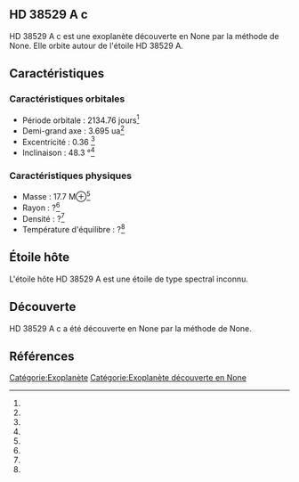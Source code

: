 == HD 38529 A c ==

{{Infobox Exoplanète
| nom = HD 38529 A c
| image = 
| légende = 
| étoile = HD 38529 A
| constellation = 
| ascension_droite = 
| déclinaison = 
| distance = ?
| type_spectral = ?
| masse = 17.7 M⊕<ref></ref>
| rayon = ?<ref></ref>
| densité = ?<ref></ref>
| gravité = ?<ref></ref>
| température = ?<ref></ref>
| période = 2134.76 j<ref></ref>
| demi_grand_axe = 3.695 ua<ref></ref>
| excentricité = 0.36 <ref></ref>
| inclinaison = 48.3 °<ref></ref>
| méthode_découverte = ?
| date_découverte = ?
| statut = Confirmée
}}

HD 38529 A c est une exoplanète découverte en None par la méthode de None. Elle orbite autour de l'étoile HD 38529 A.

== Caractéristiques ==

=== Caractéristiques orbitales ===
* Période orbitale : 2134.76 jours<ref></ref>
* Demi-grand axe : 3.695 ua<ref></ref>
* Excentricité : 0.36 <ref></ref>
* Inclinaison : 48.3 °<ref></ref>

=== Caractéristiques physiques ===
* Masse : 17.7 M⊕<ref></ref>
* Rayon : ?<ref></ref>
* Densité : ?<ref></ref>
* Température d'équilibre : ?<ref></ref>

== Étoile hôte ==

{{Infobox Étoile
| nom = HD 38529 A
| image = 
| légende = 
| constellation = 
| ascension_droite = 
| déclinaison = 
| distance = ?
| type_spectral = ?
| magnitude_absolue = 
| magnitude_apparente = 
| masse = ?<ref></ref>
| rayon = ?<ref></ref>
| température = ?<ref></ref>
| métallicité = ?<ref></ref>
| âge = ?<ref></ref>
}}

L'étoile hôte HD 38529 A est une étoile de type spectral inconnu.

== Découverte ==

HD 38529 A c a été découverte en None par la méthode de None.

== Références ==
<references />

[[Catégorie:Exoplanète]]
[[Catégorie:Exoplanète découverte en None]]
